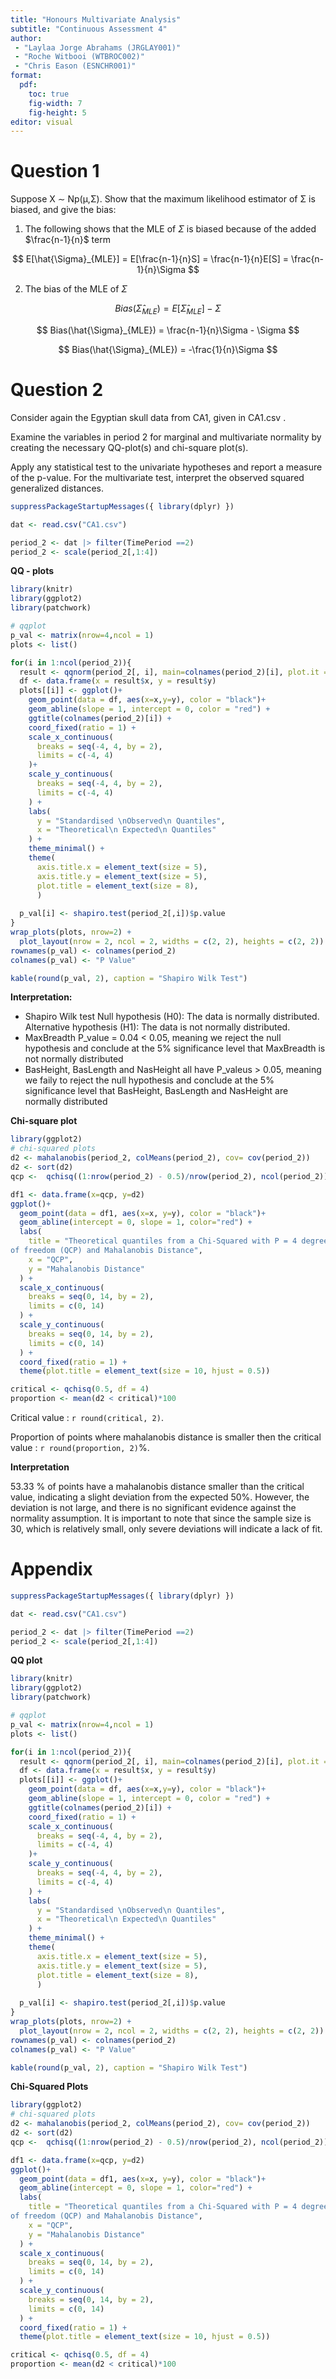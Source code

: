 ```yaml
---
title: "Honours Multivariate Analysis"
subtitle: "Continuous Assessment 4"
author:
 - "Laylaa Jorge Abrahams (JRGLAY001)"
 - "Roche Witbooi (WTBROC002)"
 - "Chris Eason (ESNCHR001)"
format: 
  pdf:
    toc: true
    fig-width: 7
    fig-height: 5
editor: visual
---
```


\newpage

# Question 1

Suppose X ∼ Np(µ,Σ). Show that the maximum likelihood estimator of Σ is biased, and give the bias:

1.  The following shows that the MLE of $\Sigma$ is biased because of the added $\frac{n-1}{n}$ term

$$
E[\hat{\Sigma}_{MLE}] = E[\frac{n-1}{n}S] = \frac{n-1}{n}E[S] = \frac{n-1}{n}\Sigma
$$

2.  The bias of the MLE of $\Sigma$

$$
Bias(\hat{\Sigma}_{MLE}) = E[\hat{\Sigma}_{MLE}] - \Sigma
$$

$$
Bias(\hat{\Sigma}_{MLE}) = \frac{n-1}{n}\Sigma - \Sigma
$$

$$
Bias(\hat{\Sigma}_{MLE}) = -\frac{1}{n}\Sigma
$$

\newpage

# Question 2

Consider again the Egyptian skull data from CA1, given in CA1.csv .

Examine the variables in period 2 for marginal and multivariate normality by creating the necessary QQ-plot(s) and chi-square plot(s).

Apply any statistical test to the univariate hypotheses and report a measure of the p-value. For the multivariate test, interpret the observed squared generalized distances.

```r
suppressPackageStartupMessages({ library(dplyr) })

dat <- read.csv("CA1.csv")

period_2 <- dat |> filter(TimePeriod ==2) 
period_2 <- scale(period_2[,1:4])
```

**QQ - plots**

```r
library(knitr)
library(ggplot2)
library(patchwork)

# qqplot
p_val <- matrix(nrow=4,ncol = 1)
plots <- list()

for(i in 1:ncol(period_2)){
  result <- qqnorm(period_2[, i], main=colnames(period_2)[i], plot.it = FALSE)
  df <- data.frame(x = result$x, y = result$y)
  plots[[i]] <- ggplot()+
    geom_point(data = df, aes(x=x,y=y), color = "black")+
    geom_abline(slope = 1, intercept = 0, color = "red") +
    ggtitle(colnames(period_2)[i]) +
    coord_fixed(ratio = 1) +
    scale_x_continuous(
      breaks = seq(-4, 4, by = 2),  
      limits = c(-4, 4)  
    )+
    scale_y_continuous(
      breaks = seq(-4, 4, by = 2),  
      limits = c(-4, 4)  
    ) + 
    labs(
      y = "Standardised \nObserved\n Quantiles", 
      x = "Theoretical\n Expected\n Quantiles"
    ) +
    theme_minimal() +
    theme(
      axis.title.x = element_text(size = 5),
      axis.title.y = element_text(size = 5), 
      plot.title = element_text(size = 8), 
      ) 
  
  p_val[i] <- shapiro.test(period_2[,i])$p.value
}
wrap_plots(plots, nrow=2) + 
  plot_layout(nrow = 2, ncol = 2, widths = c(2, 2), heights = c(2, 2))
rownames(p_val) <- colnames(period_2)
colnames(p_val) <- "P Value"

kable(round(p_val, 2), caption = "Shapiro Wilk Test")
```

**Interpretation:**

-   Shapiro Wilk test Null hypothesis (H0): The data is normally distributed. Alternative hypothesis (H1): The data is not normally distributed.
-   MaxBreadth P_value = 0.04 \< 0.05, meaning we reject the null hypothesis and conclude at the 5% significance level that MaxBreadth is not normally distributed
-   BasHeight, BasLength and NasHeight all have P_valeus \> 0.05, meaning we faily to reject the null hypothesis and conclude at the 5% significance level that BasHeight, BasLength and NasHeight are normally distributed

**Chi-square plot**

```r
library(ggplot2)
# chi-squared plots
d2 <- mahalanobis(period_2, colMeans(period_2), cov= cov(period_2))
d2 <- sort(d2)
qcp <-  qchisq((1:nrow(period_2) - 0.5)/nrow(period_2), ncol(period_2))

df1 <- data.frame(x=qcp, y=d2)
ggplot()+
  geom_point(data = df1, aes(x=x, y=y), color = "black")+
  geom_abline(intercept = 0, slope = 1, color="red") +
  labs(
    title = "Theoretical quantiles from a Chi-Squared with P = 4 degrees
of freedom (QCP) and Mahalanobis Distance", 
    x = "QCP",
    y = "Mahalanobis Distance"
  ) +
  scale_x_continuous(
    breaks = seq(0, 14, by = 2), 
    limits = c(0, 14)  
  ) +
  scale_y_continuous(
    breaks = seq(0, 14, by = 2),  
    limits = c(0, 14)  
  ) +
  coord_fixed(ratio = 1) +
  theme(plot.title = element_text(size = 10, hjust = 0.5)) 

critical <- qchisq(0.5, df = 4)
proportion <- mean(d2 < critical)*100

```

Critical value : `r round(critical, 2)`.

Proportion of points where mahalanobis distance is smaller then the critical value : `r round(proportion, 2)`%.

**Interpretation**

53.33 % of points have a mahalanobis distance smaller than the critical value, indicating a slight deviation from the expected 50%. However, the deviation is not large, and there is no significant evidence against the normality assumption. It is important to note that since the sample size is 30, which is relatively small, only severe deviations will indicate a lack of fit.

\newpage

# Appendix

```r
suppressPackageStartupMessages({ library(dplyr) })

dat <- read.csv("CA1.csv")

period_2 <- dat |> filter(TimePeriod ==2) 
period_2 <- scale(period_2[,1:4])
```

**QQ plot**
```r
library(knitr)
library(ggplot2)
library(patchwork)

# qqplot
p_val <- matrix(nrow=4,ncol = 1)
plots <- list()

for(i in 1:ncol(period_2)){
  result <- qqnorm(period_2[, i], main=colnames(period_2)[i], plot.it = FALSE)
  df <- data.frame(x = result$x, y = result$y)
  plots[[i]] <- ggplot()+
    geom_point(data = df, aes(x=x,y=y), color = "black")+
    geom_abline(slope = 1, intercept = 0, color = "red") +
    ggtitle(colnames(period_2)[i]) +
    coord_fixed(ratio = 1) +
    scale_x_continuous(
      breaks = seq(-4, 4, by = 2),  
      limits = c(-4, 4)  
    )+
    scale_y_continuous(
      breaks = seq(-4, 4, by = 2),  
      limits = c(-4, 4)  
    ) + 
    labs(
      y = "Standardised \nObserved\n Quantiles", 
      x = "Theoretical\n Expected\n Quantiles"
    ) +
    theme_minimal() +
    theme(
      axis.title.x = element_text(size = 5),
      axis.title.y = element_text(size = 5), 
      plot.title = element_text(size = 8), 
      ) 
  
  p_val[i] <- shapiro.test(period_2[,i])$p.value
}
wrap_plots(plots, nrow=2) + 
  plot_layout(nrow = 2, ncol = 2, widths = c(2, 2), heights = c(2, 2))
rownames(p_val) <- colnames(period_2)
colnames(p_val) <- "P Value"

kable(round(p_val, 2), caption = "Shapiro Wilk Test")
```

**Chi-Squared Plots**
```r
library(ggplot2)
# chi-squared plots
d2 <- mahalanobis(period_2, colMeans(period_2), cov= cov(period_2))
d2 <- sort(d2)
qcp <-  qchisq((1:nrow(period_2) - 0.5)/nrow(period_2), ncol(period_2))

df1 <- data.frame(x=qcp, y=d2)
ggplot()+
  geom_point(data = df1, aes(x=x, y=y), color = "black")+
  geom_abline(intercept = 0, slope = 1, color="red") +
  labs(
    title = "Theoretical quantiles from a Chi-Squared with P = 4 degrees
of freedom (QCP) and Mahalanobis Distance", 
    x = "QCP",
    y = "Mahalanobis Distance"
  ) +
  scale_x_continuous(
    breaks = seq(0, 14, by = 2), 
    limits = c(0, 14)  
  ) +
  scale_y_continuous(
    breaks = seq(0, 14, by = 2),  
    limits = c(0, 14)  
  ) +
  coord_fixed(ratio = 1) +
  theme(plot.title = element_text(size = 10, hjust = 0.5)) 

critical <- qchisq(0.5, df = 4)
proportion <- mean(d2 < critical)*100

```